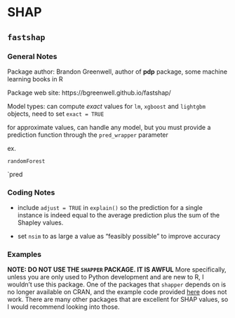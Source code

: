# SHAP

## `fastshap`

### General Notes

Package author: Brandon Greenwell, author of **pdp** package, some machine learning books in R

Package web site: https://bgreenwell.github.io/fastshap/

Model types: can compute *exact* values for `lm`, `xgboost` and `lightgbm` objects, need to set `exact = TRUE`

for approximate values, can handle any model, but you must provide a prediction function through the `pred_wrapper` parameter

ex.

`randomForest`

`pred


### Coding Notes

* include `adjust = TRUE` in `explain()` so the prediction for a single instance is indeed equal to the average prediction plus the sum of the Shapley values.

* set `nsim` to as large a value as "feasibly possible" to improve accuracy

### Examples


**NOTE: DO NOT USE THE `SHAPPER` PACKAGE. IT IS AWFUL**
More specifically, unless you are only used to Python development and are new to R, I wouldn't use this package. One of the packages that `shapper` depends on is no longer available on CRAN, and the example code provided [here](https://github.com/ModelOriented/shapper) does not work. There are many other packages that are excellent for SHAP values, so I would recommend looking into those.
